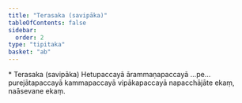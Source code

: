 ```yaml
---
title: "Terasaka (savipāka)"
tableOfContents: false
sidebar:
  order: 2
type: "tipitaka"
basket: "ab"
---
```



<DynamicBreadcrumb />

<Paragraph type="center">
* Terasaka (savipāka)
</Paragraph>

<Paragraph number="580">
Hetupaccayā ārammaṇapaccayā …pe…  purejātapaccayā kammapaccayā vipākapaccayā napacchājāte ekaṃ, naāsevane ekaṃ.
</Paragraph>